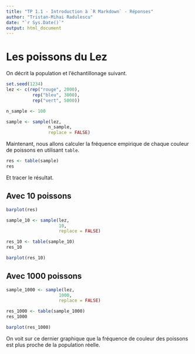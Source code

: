 ```yaml
---
title: "TP 1.1 - Introduction à `R Markdown` - Réponses"
author: "Tristan-Mihai Radulescu"
date: "`r Sys.Date()`"
output: html_document
---
```


# Les poissons du Lez

On décrit la population et l'échantillonage suivant.

```r
set.seed(1234)
lez <- c(rep("rouge", 2000),
          rep("bleu", 3000),
          rep("vert", 5000))

n_sample <- 100

sample <- sample(lez,
                n_sample,
                replace = FALSE)
```

Maintenant, nous allons calculer la fréquence empirique de chaque couleur de poissons en utilisant `table`.

```r
res <- table(sample)
res
```

Et tracer le résultat.

## Avec 10 poissons

```r
barplot(res)
```

```r
sample_10 <- sample(lez,
                    10,
                    replace = FALSE)
```

```r
res_10 <- table(sample_10)
res_10
````

```r
barplot(res_10)
```


## Avec 1000 poissons

```r
sample_1000 <- sample(lez,
                    1000,
                    replace = FALSE)
```

```r
res_1000 <- table(sample_1000)
res_1000
````

```r
barplot(res_1000)

```

On voit sur ce dernier graphique que la fréquence de couleur des poissons est plus proche de la population réelle.
